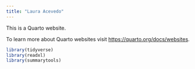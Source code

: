 ```yaml
---
title: "Laura Acevedo"
---
```


This is a Quarto website.

To learn more about Quarto websites visit <https://quarto.org/docs/websites>.

```r
library(tidyverse)
library(readxl)
library(summarytools)
```
